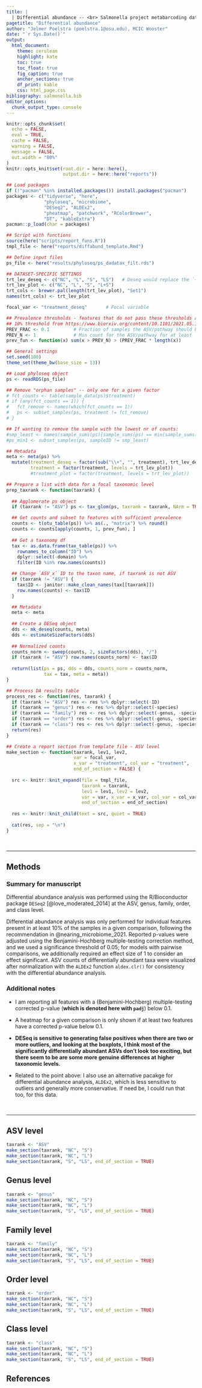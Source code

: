 ```yaml
---
title: |
  | Differential abundance -- <br> Salmonella project metabarcoding data
pagetitle: "Differential abundance"
author: "Jelmer Poelstra (poelstra.1@osu.edu), MCIC Wooster"
date: "`r Sys.Date()`"
output:
  html_document:
    theme: cerulean
    highlight: kate
    toc: true
    toc_float: true
    fig_caption: true
    anchor_sections: true
    df_print: kable
    css: html_page.css
bibliography: salmonella.bib
editor_options: 
  chunk_output_type: console
---
```


```r
knitr::opts_chunk$set(
  echo = FALSE,
  eval = TRUE,
  cache = FALSE,
  warning = FALSE,
  message = FALSE,
  out.width = "80%"
)
knitr::opts_knit$set(root.dir = here::here(),
                     output.dir = here::here("reports"))
```

```r
## Load packages
if (!"pacman" %in% installed.packages()) install.packages("pacman")
packages <- c("tidyverse", "here",
              "phyloseq", "microbiome",
              "DESeq2", "ALDEx2",
              "pheatmap", "patchwork", "RColorBrewer",
              "DT", "kableExtra")
pacman::p_load(char = packages)
```

```r
## Script with functions
source(here("scripts/report_funs.R"))
tmpl_file <- here("reports/diffabund_template.Rmd")
```

```r
## Define input files
ps_file <- here("results/phyloseq/ps_dadatax_filt.rds")
```

```r
## DATASET-SPECIFIC SETTINGS
trt_lev_deseq <- c("NC", "L", "S", "LS")   # Deseq would replace the `+` by a `.`
trt_lev_plot <- c("NC", "L", "S", "L+S")
trt_cols <- brewer.pal(length(trt_lev_plot), "Set1")
names(trt_cols) <- trt_lev_plot

focal_var <- "treatment_deseq"       # Focal variable

## Prevalence thresholds - features that do not pass these thresholds are excluded from for statistical testing
## 10% threshold from https://www.biorxiv.org/content/10.1101/2021.05.10.443486v1.full
PREV_FRAC <- 0.1         # Fraction of samples the ASV/pathway should be present in at prevalence `PREV_N`
PREV_N <- 1              # Min count for the ASV/pathway for at least `PREV_FRAC` of the samples
prev_fun <- function(x) sum(x > PREV_N) > (PREV_FRAC * length(x))
```

```r
## General settings
set.seed(100)
theme_set(theme_bw(base_size = 13))
```

```r
## Load phyloseq object
ps <- readRDS(ps_file)
```

```r
## Remove "orphan samples" -- only one for a given factor
# fct_counts <- table(sample_data(ps)$treatment)
# if (any(fct_counts == 1)) {
#   fct_remove <- names(which(fct_counts == 1))
#   ps <- subset_samples(ps, treatment != fct_remove)
# }

## If wanting to remove the sample with the lowest nr of counts:
#smp_least <- names(sample_sums(ps)[sample_sums(ps) == min(sample_sums(ps))])
#ps_min1 <- subset_samples(ps, sampleID != smp_least)
```

```r
## Metadata
meta <- meta(ps) %>%
  mutate(treatment_deseq = factor(sub("\\+", "", treatment), trt_lev_deseq),
         treatment = factor(treatment, levels = trt_lev_plot))
         #treatment_plot = factor(treatment, levels = trt_lev_plot))
```

```r
## Prepare a list with data for a focal taxonomic level
prep_taxrank <- function(taxrank) {
  
  ## Agglomerate ps object
  if (taxrank != "ASV") ps <- tax_glom(ps, taxrank = taxrank, NArm = TRUE)

  ## Get counts and subset to features with sufficient prevalence
  counts <- t(otu_table(ps)) %>% as(., "matrix") %>% round()
  counts <- counts[apply(counts, 1, prev_fun), ]
  
  ## Get a taxonomy df
  tax <- as.data.frame(tax_table(ps)) %>%
    rownames_to_column("ID") %>%
    dplyr::select(-domain) %>% 
    filter(ID %in% row.names(counts))

  ## Change `ASV_x` ID to the taxon name, if taxrank is not ASV
  if (taxrank != "ASV") {
    tax$ID <- janitor::make_clean_names(tax[[taxrank]])
    row.names(counts) <- tax$ID
  }

  ## Metadata
  meta <- meta
  
  ## Create a DESeq object
  dds <- mk_deseq(counts, meta)
  dds <- estimateSizeFactors(dds)
  
  ## Normalized counts
  counts_norm <- sweep(counts, 2, sizeFactors(dds), "/")
  if (taxrank != "ASV") row.names(counts_norm) <- tax$ID
  
  return(list(ps = ps, dds = dds, counts_norm = counts_norm,
              tax = tax, meta = meta))
}
```

```r
## Process DA results table
process_res <- function(res, taxrank) {
  if (taxrank != "ASV") res <- res %>% dplyr::select(-ID)
  if (taxrank == "genus") res <- res %>% dplyr::select(-species)
  if (taxrank == "family") res <- res %>% dplyr::select(-genus, -species)
  if (taxrank == "order") res <- res %>% dplyr::select(-genus, -species, -family)
  if (taxrank == "class") res <- res %>% dplyr::select(-genus, -species, -family, -order)
  return(res)
}
```

```r
## Create a report section from template file - ASV level
make_section <- function(taxrank, lev1, lev2,
                         var = focal_var,
                         x_var = "treatment", col_var = "treatment",
                         end_of_section = FALSE) {
  
  src <- knitr::knit_expand(file = tmpl_file,
                            taxrank = taxrank,
                            lev1 = lev1, lev2 = lev2,
                            var = var, x_var = x_var, col_var = col_var,
                            end_of_section = end_of_section)
  
  res <- knitr::knit_child(text = src, quiet = TRUE)
  
  cat(res, sep = "\n")
}
```

<br>

------

## Methods

### Summary for manuscript

Differential abundance analysis was performed using the R/Bioconductor package
`DESeq2` [@love_moderated_2014] at the ASV, genus, family, order, and class level.

Differential abundance analysis was only performed for individual features
present in at least 10% of the samples in a given comparison,
following the recommendation in @nearing_microbiome_2021.
Reported p-values were adjusted using the Benjamini-Hochberg multiple-testing
correction method,
and we used a significance threshold of 0.05;
for models with pairwise comparisons,
we additionally required an effect size of 1 to consider an effect significant.
ASV counts of differentially abundant taxa were visualized after normalization
with the `ALDEx2` function `aldex.clr()` for consistency with the
differential abundance analysis.

### Additional notes

- I am reporting all features with a (Benjamini-Hochberg) multiple-testing
  corrected p-value (**which is denoted here with `padj`**) below 0.1.
  
- A heatmap for a given comparison is only shown if at least two features
  have a corrected p-value below 0.1.

- **DESeq is sensitive to generating false positives when there are two or**
  **more outliers, and looking at the boxplots, **
  **I think most of the significantly differentially abundant ASVs don't look**
  **too exciting, but there seem to be are some more genuine differences at**
  **higher taxonomic levels.**
  
- Related to the point above: I also use an alternative pacakge for differential
  abundance analysis, `ALDEx2`, which is less sensitive to outliers and
  generally more conservative. If need be, I could run that too, for this data.

<br>

------

## ASV level

```r
taxrank <- "ASV"
make_section(taxrank, "NC", "S")
make_section(taxrank, "NC", "L")
make_section(taxrank, "S", "LS", end_of_section = TRUE)
```

## Genus level

```r
taxrank <- "genus"
make_section(taxrank, "NC", "S")
make_section(taxrank, "NC", "L")
make_section(taxrank, "S", "LS", end_of_section = TRUE)
```

## Family level

```r
taxrank <- "family"
make_section(taxrank, "NC", "S")
make_section(taxrank, "NC", "L")
make_section(taxrank, "S", "LS", end_of_section = TRUE)
```

## Order level

```r
taxrank <- "order"
make_section(taxrank, "NC", "S")
make_section(taxrank, "NC", "L")
make_section(taxrank, "S", "LS", end_of_section = TRUE)
```

## Class level

```r
taxrank <- "class"
make_section(taxrank, "NC", "S")
make_section(taxrank, "NC", "L")
make_section(taxrank, "S", "LS", end_of_section = TRUE)
```

## References
